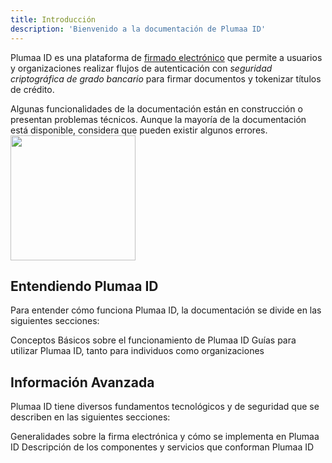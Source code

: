 ```yaml
---
title: Introducción
description: 'Bienvenido a la documentación de Plumaa ID'
---
```


Plumaa ID es una plataforma de [firmado electrónico](/advanced/electronic-signature/overview) que permite a usuarios y organizaciones realizar flujos de autenticación con _seguridad criptográfica de grado bancario_ para firmar documentos y tokenizar títulos de crédito.

<Note>
Algunas funcionalidades de la documentación están en construcción o presentan problemas técnicos. Aunque la mayoría de la documentación está disponible, considera que pueden existir algunos errores.
</Note>

<img height="200" src="/images/basics/introduction/main.png" />

## Entendiendo Plumaa ID

Para entender cómo funciona Plumaa ID, la documentación se divide en las siguientes secciones:

<CardGroup cols={2}>
  <Card
    title="Básicos"
    icon="book"
    href="/basics/what-is-plumaa-id"
  >
    Conceptos Básicos sobre el funcionamiento de Plumaa ID
  </Card>
  <Card
    title="Guías"
    icon="route"
    href="/guides"
  >
    Guías para utilizar Plumaa ID, tanto para individuos como organizaciones
  </Card>
</CardGroup>

## Información Avanzada

Plumaa ID tiene diversos fundamentos tecnológicos y de seguridad que se describen en las siguientes secciones:

<CardGroup cols={2}>
 <Card
    title="Firma Electrónica"
    icon="signature"
    href="/advanced/electronic-signature"
  >
    Generalidades sobre la firma electrónica y cómo se implementa en Plumaa ID
  </Card>
  <Card
    title="Sistema de Información"
    icon="server"
    href="/advanced/information-system"
  >
    Descripción de los componentes y servicios que conforman Plumaa ID
  </Card>
</CardGroup>
